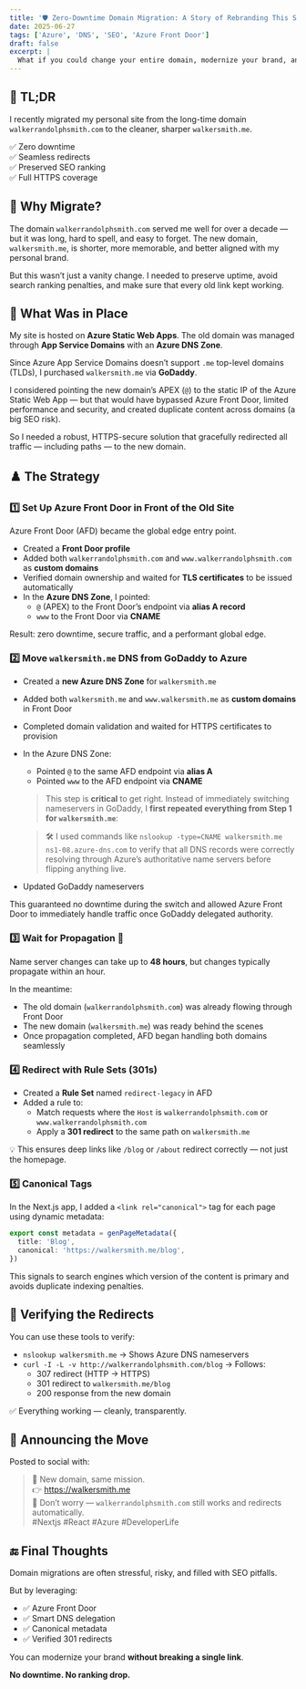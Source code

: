 ```yaml
---
title: '🛡️ Zero-Downtime Domain Migration: A Story of Rebranding This Site'
date: 2025-06-27
tags: ['Azure', 'DNS', 'SEO', 'Azure Front Door']
draft: false
excerpt: |
  What if you could change your entire domain, modernize your brand, and preserve every single backlink — with zero downtime? I just pulled it off using Azure Front Door, smart DNS strategy, and canonical best practices. Here’s how you can too.
---
```


## 🚀 TL;DR

I recently migrated my personal site from the long-time domain `walkerrandolphsmith.com` to the cleaner, sharper `walkersmith.me`.

✅ Zero downtime  
✅ Seamless redirects  
✅ Preserved SEO ranking  
✅ Full HTTPS coverage

## 🎯 Why Migrate?

The domain `walkerrandolphsmith.com` served me well for over a decade — but it was long, hard to spell, and easy to forget. The new domain, `walkersmith.me`, is shorter, more memorable, and better aligned with my personal brand.

But this wasn’t just a vanity change. I needed to preserve uptime, avoid search ranking penalties, and make sure that every old link kept working.

## 🧩 What Was in Place

My site is hosted on **Azure Static Web Apps**. The old domain was managed through **App Service Domains** with an **Azure DNS Zone**.

Since Azure App Service Domains doesn’t support `.me` top-level domains (TLDs), I purchased `walkersmith.me` via **GoDaddy**.

I considered pointing the new domain’s APEX (`@`) to the static IP of the Azure Static Web App — but that would have bypassed Azure Front Door, limited performance and security, and created duplicate content across domains (a big SEO risk).

So I needed a robust, HTTPS-secure solution that gracefully redirected all traffic — including paths — to the new domain.

## ♟️ The Strategy

### 1️⃣ Set Up Azure Front Door in Front of the Old Site

Azure Front Door (AFD) became the global edge entry point.

- Created a **Front Door profile**
- Added both `walkerrandolphsmith.com` and `www.walkerrandolphsmith.com` as **custom domains**
- Verified domain ownership and waited for **TLS certificates** to be issued automatically
- In the **Azure DNS Zone**, I pointed:
  - `@` (APEX) to the Front Door’s endpoint via **alias A record**
  - `www` to the Front Door via **CNAME**

Result: zero downtime, secure traffic, and a performant global edge.

### 2️⃣ Move `walkersmith.me` DNS from GoDaddy to Azure

- Created a **new Azure DNS Zone** for `walkersmith.me`
- Added both `walkersmith.me` and `www.walkersmith.me` as **custom domains** in Front Door
- Completed domain validation and waited for HTTPS certificates to provision
- In the Azure DNS Zone:

  - Pointed `@` to the same AFD endpoint via **alias A**
  - Pointed `www` to the AFD endpoint via **CNAME**

  > This step is **critical** to get right. Instead of immediately switching nameservers in GoDaddy, I **first repeated everything from Step 1 for `walkersmith.me`**:

  > 🛠️ I used commands like `nslookup -type=CNAME walkersmith.me ns1-08.azure-dns.com` to verify that all DNS records were correctly resolving through Azure’s authoritative name servers before flipping anything live.

- Updated GoDaddy nameservers

This guaranteed no downtime during the switch and allowed Azure Front Door to immediately handle traffic once GoDaddy delegated authority.

### 3️⃣ Wait for Propagation 🧘

Name server changes can take up to **48 hours**, but changes typically propagate within an hour.

In the meantime:

- The old domain (`walkerrandolphsmith.com`) was already flowing through Front Door
- The new domain (`walkersmith.me`) was ready behind the scenes
- Once propagation completed, AFD began handling both domains seamlessly

### 4️⃣ Redirect with Rule Sets (301s)

- Created a **Rule Set** named `redirect-legacy` in AFD
- Added a rule to:
  - Match requests where the `Host` is `walkerrandolphsmith.com` or `www.walkerrandolphsmith.com`
  - Apply a **301 redirect** to the same path on `walkersmith.me`

💡 This ensures deep links like `/blog` or `/about` redirect correctly — not just the homepage.

### 5️⃣ Canonical Tags

In the Next.js app, I added a `<link rel="canonical">` tag for each page using dynamic metadata:

```ts
export const metadata = genPageMetadata({
  title: 'Blog',
  canonical: 'https://walkersmith.me/blog',
})
```

This signals to search engines which version of the content is primary and avoids duplicate indexing penalties.

## 🧪 Verifying the Redirects

You can use these tools to verify:

- `nslookup walkersmith.me` → Shows Azure DNS nameservers
- `curl -I -L -v http://walkerrandolphsmith.com/blog` → Follows:
  - 307 redirect (HTTP → HTTPS)
  - 301 redirect to `walkersmith.me/blog`
  - 200 response from the new domain

✅ Everything working — cleanly, transparently.

## 📣 Announcing the Move

Posted to social with:

> 🚀 New domain, same mission.  
> 👉 https://walkersmith.me  
> 🔁 Don’t worry — `walkerrandolphsmith.com` still works and redirects automatically.  
> #Nextjs #React #Azure #DeveloperLife

## 🔚 Final Thoughts

Domain migrations are often stressful, risky, and filled with SEO pitfalls.

But by leveraging:

- ✅ Azure Front Door
- ✅ Smart DNS delegation
- ✅ Canonical metadata
- ✅ Verified 301 redirects

You can modernize your brand **without breaking a single link**.

**No downtime. No ranking drop.**
